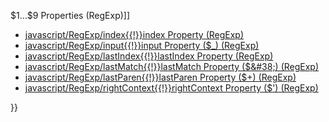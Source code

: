 {{Page_Title}}
{{Flags}}
{{Summary_Section|Returns the characters from the beginning of a searched string up to the position before the beginning of the last match. Read-only.

}}
{{JS_Syntax|Formats={{JS_Syntax_Format
|Format= '''RegExp'''.'''leftContext'''}}
}}
{{Remarks_Section
|Remarks=The object associated with this property is always the global '''RegExp''' object.

The initial value of the '''leftContext''' property is an empty string. The value of the '''leftContext''' property changes whenever a successful match is made.
}}
{{Examples_Section
|Not_required=No
|Examples={{Single_Example
|Language=JavaScript
|Description=The following example illustrates the use of the '''leftContext''' property:

|Code= // Create the regular expression pattern.
    var re = new RegExp("d(b+)(d)","ig");
    var str = "cdbBdbsbdbdz";
 
    // Perform the search.
    var arr = re.exec(str);
 
    // Print the output.
    var s = "" 
    s += "$1: " + RegExp.$1 + "&lt;br /&gt;";
    s += "$2: " + RegExp.$2 + "&lt;br /&gt;";
    s += "$3: " + RegExp.$3 + "&lt;br /&gt;";
    s += "input: " + RegExp.input + "&lt;br /&gt;";
    s += "lastMatch: " + RegExp.lastMatch + "&lt;br /&gt;";
    s += "leftContext: " + RegExp.leftContext + "&lt;br /&gt;";
    s += "rightContext: " + RegExp.rightContext + "&lt;br /&gt;"; 
    s += "lastParen: " + RegExp.lastParen + "&lt;br /&gt;";
 
    document.write(s);
}}}}
{{See_Also_Section
|Manual_links=* [[javascript/RegExp/1 9 Properties{{!}}$1...$9 Properties (RegExp)]]
* [[javascript/RegExp/index{{!}}index Property (RegExp)]]
* [[javascript/RegExp/input{{!}}input Property ($_) (RegExp)]]
* [[javascript/RegExp/lastIndex{{!}}lastIndex Property (RegExp)]]
* [[javascript/RegExp/lastMatch{{!}}lastMatch Property ($&#38;) (RegExp)]]
* [[javascript/RegExp/lastParen{{!}}lastParen Property ($+) (RegExp)]]
* [[javascript/RegExp/rightContext{{!}}rightContext Property ($') (RegExp)]]
}}
{{Topics | JS Basic}}

{{External_Attribution
|Is_CC-BY-SA=No
|Sources=MSDN
|MDN_link=
|MSDN_link=http://msdn.microsoft.com/en-us/library/ie/0ch447h1(v=vs.94).aspx
|HTML5Rocks_link=
}}
